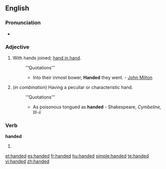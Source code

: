 {{also|-handed}}
==English==

===Pronunciation===
* {{audio|en-us-handed.ogg|Audio (US)}}

===Adjective===
{{en-adj|-}}

# With hands joined; [[hand in hand]].
#: ’’’Quotations’’’
#:* Into their inmost bower, '''Handed''' they went. - [[w:John Milton|John Milton]]
# (''in combination'') Having a peculiar or characteristic hand.
#: ’’’Quotations’’’
#:* As poisonous tongued as '''handed''' - Shakespeare, ''Cymbeline, III-ii''

===Verb===
'''handed'''

# {{past of|hand}}

[[et:handed]]
[[es:handed]]
[[fr:handed]]
[[hu:handed]]
[[simple:handed]]
[[te:handed]]
[[vi:handed]]
[[zh:handed]]